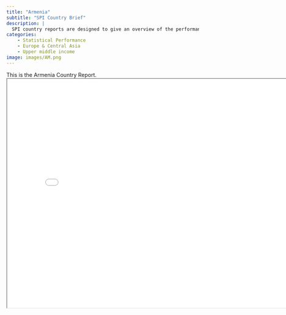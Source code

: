 ```yaml
---
title: "Armenia"
subtitle: "SPI Country Brief"
description: |
  SPI country reports are designed to give an overview of the performance of Armenia.
categories:
    - Statistical Performance
    - Europe & Central Asia
    - Upper middle income
image: images/AM.png
---
```


This is the Armenia Country Report.
<iframe src="charts/Armenia_chart.html" width="800" height="600"></iframe>

